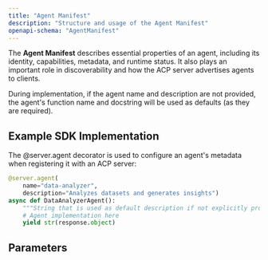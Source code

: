 ```yaml
---
title: "Agent Manifest"
description: "Structure and usage of the Agent Manifest"
openapi-schema: "AgentManifest"
---
```


The **Agent Manifest** describes essential properties of an agent, including its identity, capabilities, metadata, and runtime status. It also plays an important role in discoverability and how the ACP server advertises agents to clients.

<Note>
During implementation, if the agent name and description are not provided, the agent's function name and docstring will be used as defaults (as they are required).
</Note>

## Example SDK Implementation
The @server.agent decorator is used to configure an agent's metadata when registering it with an ACP server:
```python agent.py
@server.agent(
    name="data-analyzer",
    description="Analyzes datasets and generates insights")
async def DataAnalyzerAgent():
    """String that is used as default description if not explicitly provided in the @server.agent """
    # Agent implementation here
    yield str(response.object)

```

## Parameters